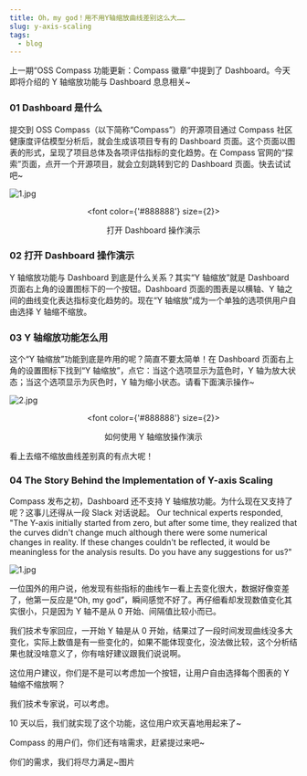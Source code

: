 ```yaml
---
title: Oh，my god！用不用Y轴缩放曲线差别这么大……
slug: y-axis-scaling
tags:
  - blog
---
```


<!--truncate-->

上一期“OSS Compass 功能更新：Compass 徽章”中提到了 Dashboard。今天即将介绍的 Y 轴缩放功能与 Dashboard 息息相关~

### 01 Dashboard 是什么

提交到 OSS Compass（以下简称“Compass”）的开源项目通过 Compass 社区健康度评估模型分析后，就会生成该项目专有的 Dashboard 页面。这个页面以图表的形式，呈现了项目总体及各项评估指标的变化趋势。在 Compass 官网的“探索”页面，点开一个开源项目，就会立刻跳转到它的 Dashboard 页面。快去试试吧~

![1.jpg](media/1.gif)

<center>

  <font color={'#888888'} size={2}>

打开 Dashboard 操作演示

  </font>

</center>

### 02 打开 Dashboard 操作演示

Y 轴缩放功能与 Dashboard 到底是什么关系？其实“Y 轴缩放”就是 Dashboard 页面右上角的设置图标下的一个按钮。Dashboard 页面的图表是以横轴、Y 轴之间的曲线变化表达指标变化趋势的。现在“Y 轴缩放”成为一个单独的选项供用户自由选择 Y 轴缩不缩放。

### 03 Y 轴缩放功能怎么用

这个“Y 轴缩放”功能到底是咋用的呢？简直不要太简单！在 Dashboard 页面右上角的设置图标下找到“Y 轴缩放”，点它：当这个选项显示为蓝色时，Y 轴为放大状态；当这个选项显示为灰色时，Y 轴为缩小状态。请看下面演示操作~

![2.jpg](media/2.gif)

<center>

  <font color={'#888888'} size={2}>

如何使用 Y 轴缩放操作演示

  </font>

</center>

看上去缩不缩放曲线差别真的有点大呢！

### 04 The Story Behind the Implementation of Y-axis Scaling

Compass 发布之初，Dashboard 还不支持 Y 轴缩放功能。为什么现在又支持了呢？这事儿还得从一段 Slack 对话说起。
Our technical experts responded, "The Y-axis initially started from zero, but after some time, they realized that the curves didn't change much although there were some numerical changes in reality. If these changes couldn't be reflected, it would be meaningless for the analysis results. Do you have any suggestions for us?"

![1.jpg](media/1.jpg)

一位国外的用户说，他发现有些指标的曲线乍一看上去变化很大，数据好像变差了，他第一反应是“Oh, my god”，瞬间感觉不好了。再仔细看却发现数值变化其实很小，只是因为 Y 轴不是从 0 开始、间隔值比较小而已。

我们技术专家回应，一开始 Y 轴是从 0 开始，结果过了一段时间发现曲线没多大变化，实际上数值是有一些变化的，如果不能体现变化，没法做比较，这个分析结果也就没啥意义了，你有啥好建议跟我们说说啊。

这位用户建议，你们是不是可以考虑加一个按钮，让用户自由选择每个图表的 Y 轴缩不缩放啊？

我们技术专家说，可以考虑。

10 天以后，我们就实现了这个功能，这位用户欢天喜地用起来了~

Compass 的用户们，你们还有啥需求，赶紧提过来吧~

你们的需求，我们将尽力满足~图片
